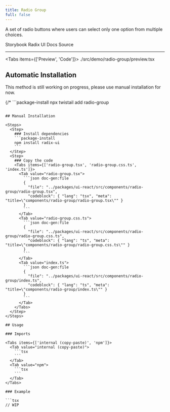 ```yaml
---
title: Radio Group
full: false
---
```


A set of radio buttons where users can select only one option from multiple choices.

<Badges>
  <BadgeLink href="https://storybook.twistail.com/?path=/docs/base-components-radiogroup--default" external>
    Storybook
  </BadgeLink>
  <BadgeLink href="https://www.radix-ui.com/primitives/docs/components/radio-group#api-reference" external>
    Radix UI Docs
  </BadgeLink>
  <BadgeLink href="https://github.com/riipandi/twistail/tree/main/packages/ui-react/src/components/radio-group" external>
    Source
  </BadgeLink>
</Badges>

---


<Tabs items={['Preview', 'Code']}>
  <Tab value="Preview" className="rounded-b-xl flex min-h-44 flex-wrap items-start justify-start gap-4 py-20 not-prose">
    <Demo />
  </Tab>
  <Tab value="Code">
    <include cwd lang="tsx">./src/demo/radio-group/preview.tsx</include>
  </Tab>
</Tabs>

## Automatic Installation

<Callout type='warn'>
  This method is still working on progress, please use manual installation for now.
</Callout>

{/* ```package-install
npx twistail add radio-group
``` */}

## Manual Installation

<Steps>
  <Step>
    ### Install dependencies
    ```package-install
    npm install radix-ui
    ```
  </Step>
  <Step>
    ### Copy the code
    <Tabs items={['radio-group.tsx', 'radio-group.css.ts', 'index.ts']}>
      <Tab value="radio-group.tsx">
        ```json doc-gen:file
        {
          "file": "../packages/ui-react/src/components/radio-group/radio-group.tsx",
          "codeblock": { "lang": "tsx", "meta": "title=\"components/radio-group/radio-group.tsx\"" }
        }
        ```
      </Tab>
      <Tab value="radio-group.css.ts">
        ```json doc-gen:file
        {
          "file": "../packages/ui-react/src/components/radio-group/radio-group.css.ts",
          "codeblock": { "lang": "ts", "meta": "title=\"components/radio-group/radio-group.css.ts\"" }
        }
        ```
      </Tab>
      <Tab value="index.ts">
        ```json doc-gen:file
        {
          "file": "../packages/ui-react/src/components/radio-group/index.ts",
          "codeblock": { "lang": "ts", "meta": "title=\"components/radio-group/index.ts\"" }
        }
        ```
      </Tab>
    </Tabs>
  </Step>
</Steps>

## Usage

### Imports

<Tabs items={['internal (copy-paste)', 'npm']}>
  <Tab value="internal (copy-paste)">
    ```tsx
    ```
  </Tab>
  <Tab value="npm">
    ```tsx
    ```
  </Tab>
</Tabs>

### Example

```tsx
// WIP
```
